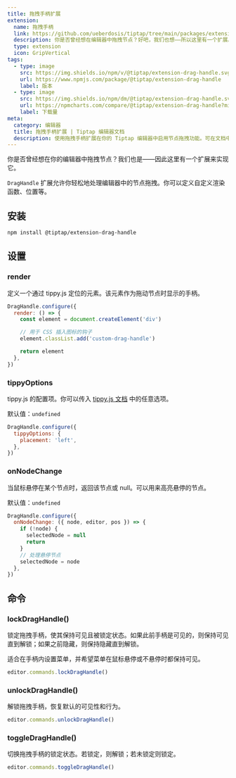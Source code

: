 ```yaml
---
title: 拖拽手柄扩展
extension:
  name: 拖拽手柄
  link: https://github.com/ueberdosis/tiptap/tree/main/packages/extension-drag-handle
  description: 你是否曾经想在编辑器中拖拽节点？好吧，我们也想——所以这里有一个扩展。
  type: extension
  icon: GripVertical
tags:
  - type: image
    src: https://img.shields.io/npm/v/@tiptap/extension-drag-handle.svg?label=version
    url: https://www.npmjs.com/package/@tiptap/extension-drag-handle
    label: 版本
  - type: image
    src: https://img.shields.io/npm/dm/@tiptap/extension-drag-handle.svg
    url: https://npmcharts.com/compare/@tiptap/extension-drag-handle?minimal=true
    label: 下载量
meta:
  category: 编辑器
  title: 拖拽手柄扩展 | Tiptap 编辑器文档
  description: 使用拖拽手柄扩展在你的 Tiptap 编辑器中启用节点拖拽功能。可在文档中学习如何配置！
---
```



你是否曾经想在你的编辑器中拖拽节点？我们也是——因此这里有一个扩展来实现它。

`DragHandle` 扩展允许你轻松地处理编辑器中的节点拖拽。你可以定义自定义渲染函数、位置等。

<CodeDemo path="/Extensions/DragHandle" />

## 安装

```bash
npm install @tiptap/extension-drag-handle
```

## 设置

### render

定义一个通过 tippy.js 定位的元素。该元素作为拖动节点时显示的手柄。

```js
DragHandle.configure({
  render: () => {
    const element = document.createElement('div')

    // 用于 CSS 插入图标的钩子
    element.classList.add('custom-drag-handle')

    return element
  },
})
```

### tippyOptions

tippy.js 的配置项。你可以传入 [tippy.js 文档](https://atomiks.github.io/tippyjs/v6/all-props/) 中的任意选项。

默认值：`undefined`

```js
DragHandle.configure({
  tippyOptions: {
    placement: 'left',
  },
})
```

### onNodeChange

当鼠标悬停在某个节点时，返回该节点或 null。可以用来高亮悬停的节点。

默认值：`undefined`

```js
DragHandle.configure({
  onNodeChange: ({ node, editor, pos }) => {
    if (!node) {
      selectedNode = null
      return
    }
    // 处理悬停节点
    selectedNode = node
  },
})
```

## 命令

### lockDragHandle()

锁定拖拽手柄，使其保持可见且被锁定状态。如果此前手柄是可见的，则保持可见直到解锁；如果之前隐藏，则保持隐藏直到解锁。

适合在手柄内设置菜单，并希望菜单在鼠标悬停或不悬停时都保持可见。

```js
editor.commands.lockDragHandle()
```

### unlockDragHandle()

解锁拖拽手柄，恢复默认的可见性和行为。

```js
editor.commands.unlockDragHandle()
```

### toggleDragHandle()

切换拖拽手柄的锁定状态。若锁定，则解锁；若未锁定则锁定。

```js
editor.commands.toggleDragHandle()
```